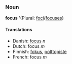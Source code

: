 ===Noun===
'''focus''' '(Plural: [[foci]]/[[focuses]])

====Translations====
*Danish: [[focus]] ''n''
*Dutch: focus ''m''
*Finnish: [[fokus]], [[polttopiste]]
*French: focus ''m''